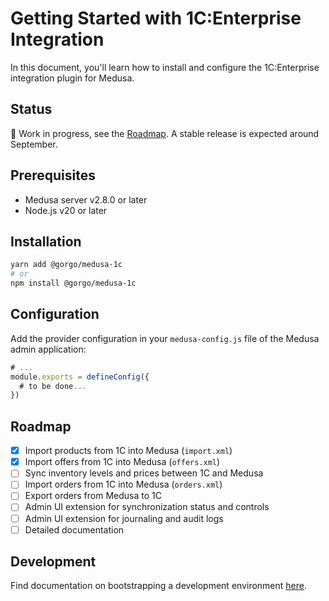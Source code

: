 # Getting Started with 1C:Enterprise Integration

In this document, you'll learn how to install and configure the 1C:Enterprise integration plugin for Medusa.

## Status

🚧 Work in progress, see the [Roadmap](#roadmap).
A stable release is expected around September.

## Prerequisites

- Medusa server v2.8.0 or later
- Node.js v20 or later

## Installation

```bash
yarn add @gorgo/medusa-1c
# or
npm install @gorgo/medusa-1c
```

## Configuration

Add the provider configuration in your `medusa-config.js` file of the Medusa admin application:

```js
# ...
module.exports = defineConfig({
  # to be done...
})
```

## Roadmap

- [x] Import products from 1C into Medusa (`import.xml`)
- [x] Import offers from 1C into Medusa (`offers.xml`)
- [ ] Sync inventory levels and prices between 1C and Medusa
- [ ] Import orders from 1C into Medusa (`orders.xml`)
- [ ] Export orders from Medusa to 1C
- [ ] Admin UI extension for synchronization status and controls
- [ ] Admin UI extension for journaling and audit logs
- [ ] Detailed documentation

## Development

Find documentation on bootstrapping a development environment [here](https://github.com/gorgojs/medusa-plugins/tree/main/examples/1c).
